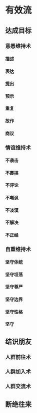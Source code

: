 # 有效流

## 达成目标

### 意愿维持术

#### 描述

#### 表达

#### 提出

#### 预示

#### 重复

#### 故作

#### 商议

### 情谊维持术

#### 不袭击

#### 不裹挟

#### 不评论

#### 不嘲讽

#### 不淡漠

#### 不解决

#### 不正经

### 自重维持术

#### 坚守体统

#### 坚守坦荡

#### 坚守尊严

#### 坚守边界

#### 坚守性格

#### 坚守

## 结识朋友

### 人群前往术

### 人群加入术

### 人群交流术

## 断绝往来
